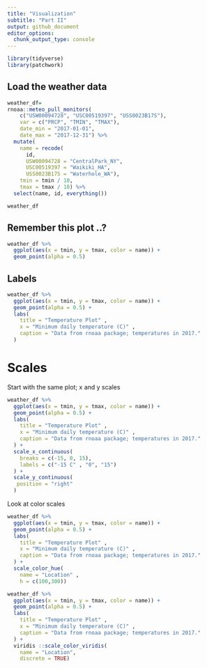 ```yaml
---
title: "Visualization"
subtitle: "Part II"
output: github_document
editor_options: 
  chunk_output_type: console
---
```


```r
library(tidyverse)
library(patchwork)
```

## Load the weather data

```r
weather_df= 
rnoaa::meteo_pull_monitors(
    c("USW00094728", "USC00519397", "USS0023B17S"),
    var = c("PRCP", "TMIN", "TMAX"), 
    date_min = "2017-01-01",
    date_max = "2017-12-31") %>%
  mutate(
    name = recode(
      id, 
      USW00094728 = "CentralPark_NY", 
      USC00519397 = "Waikiki_HA",
      USS0023B17S = "Waterhole_WA"),
    tmin = tmin / 10,
    tmax = tmax / 10) %>%
  select(name, id, everything())

weather_df
```

## Remember this plot ..?

```r
weather_df %>% 
  ggplot(aes(x = tmin, y = tmax, color = name)) +
  geom_point(alpha = 0.5)
```

## Labels

```r
weather_df %>% 
  ggplot(aes(x = tmin, y = tmax, color = name)) +
  geom_point(alpha = 0.5) + 
  labs(
    title = "Temperature Plot" ,
    x = "Minimum daily temperature (C)" ,
    caption = "Data from rnoaa package; temperatures in 2017."
  )
```

# Scales

Start with the same plot; x and y scales

```r
weather_df %>% 
  ggplot(aes(x = tmin, y = tmax, color = name)) +
  geom_point(alpha = 0.5) + 
  labs(
    title = "Temperature Plot" ,
    x = "Minimum daily temperature (C)" ,
    caption = "Data from rnoaa package; temperatures in 2017."
  ) +
  scale_x_continuous(
    breaks = c(-15, 0, 15),
    labels = c("-15 C" , "0", "15")
  ) +
  scale_y_continuous(
   position = "right"
  )
```


Look at color scales
```r
weather_df %>% 
  ggplot(aes(x = tmin, y = tmax, color = name)) +
  geom_point(alpha = 0.5) + 
  labs(
    title = "Temperature Plot" ,
    x = "Minimum daily temperature (C)" ,
    caption = "Data from rnoaa package; temperatures in 2017."
  ) +
  scale_color_hue(
    name = "Location" ,
    h = c(100,300)) 
```

```r
weather_df %>% 
  ggplot(aes(x = tmin, y = tmax, color = name)) +
  geom_point(alpha = 0.5) + 
  labs(
    title = "Temperature Plot" ,
    x = "Minimum daily temperature (C)" ,
    caption = "Data from rnoaa package; temperatures in 2017."
  ) +
  viridis ::scale_color_viridis(
    name = "Location",
    discrete = TRUE)
```